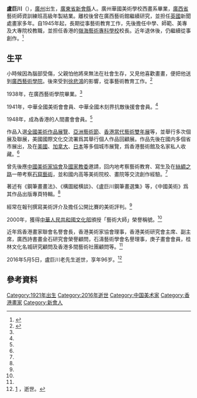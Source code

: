 {{citecheck|time=2013-12-18T05:03:21+00:00}}
{{onesource|time=2013-12-18T05:03:21+00:00}}
'''盧巨川'''（{{bd|1921年||2016年|5月5日}}），[[廣州|廣州]]出生，[[廣東省|廣東省]][[新會縣|新會縣]]人。廣州華國美術學校西畫系畢業，[[廣西省|廣西省]]藝術師資訓練班高級年製結業。離校後曾在廣西藝術館繼續研究，並担任[[英國|英國]]新聞處畫家多年。自1945年起，長期從事藝術教育工作，先後擔任中學、師範、美專及大專院校教職，並担任香港的[[嶺海藝術專科學校|嶺海藝術專科學校]]校長。近年退休後，仍繼續從事創作。<ref name="ZSbeike">{{Cite web |url=http://www.zsbeike.com/index.php?m=content&c=renwu&a=show_qw&id=8198239 |title=知识贝壳 ZSbeike > 盧巨川 |access-date=2013-12-17 |archive-date=2016-07-01 |archive-url=https://web.archive.org/web/20160701142739/http://www.zsbeike.com/index.php?m=content&c=renwu&a=show_qw&id=8198239 |dead-url=no }}</ref>

== 生平 ==

小時候因為腦部受傷，父親怕他將來無法在社會生存，又見他喜歡畫畫，便把他送到[[廣西藝術學院|廣西藝術學院]]。後來受到[[徐悲鴻|徐悲鴻]]的影響，從事藝術教育工作。<ref name="笑談">{{Cite web |url=http://www.me.icac.hk/new/pri/2007/report/pdf/43_49.pdf |title=《盧巨川笑談藝術與人生》 |access-date=2013-12-17 |archive-date=2018-09-08 |archive-url=https://web.archive.org/web/20180908163332/http://www.me.icac.hk/new/pri/2007/report/pdf/43_49.pdf |dead-url=no }}</ref>

1938年，在廣西藝術學院畢業。<ref name="笑談" />

1941年，中華全國美術會會員、中華全國木刻界抗敵後援會會員。<ref name="ZSbeike" />

1948年，成為香港的人間畫會會員。<ref name="ZSbeike" />

作品入選[[全國美術作品展覽|全國美術作品展覽]]、[[亞洲藝術節|亞洲藝術節]]、[[香港當代藝術雙年展|香港當代藝術雙年展]]等，並舉行多次個展及聯展，美國國際文化交流署爲其舉行個人作品回顧展。作品先後在國内多個省市展出，及在[[美國|美國]]、[[加拿大|加拿大]]、[[日本|日本]]等多個城市展覽，爲香港藝術館及名家私人收藏。<ref name="ZSbeike" />

曾先後應[[中國美術家協會|中國美術家協會]]及[[國家教委|國家教委]]邀請，回内地考察藝術教育、寫生及在[[絲綢之路|絲綢之路]]一帶考察[[石窟藝術|石窟藝術]]，並和國内高等美術院校、畫院等交流創作經驗。<ref name="ZSbeike" />

著述有《鋼筆畫畫法》、《構圖縱横談》、《盧巨川鋼筆畫選集》等，《中國美術》爲其作品出版專頁特輯。<ref name="ZSbeike" />

經常在報刊撰寫美術評介及擔任公開比賽的美術評判。<ref name="ZSbeike" />

2000年，獲得[[中華人民共和國文化部|中華人民共和國文化部]]頒授「藝術大師」榮譽稱號。<ref name="笑談" />

近年爲香港畫家聯會名譽會長，香港美術家協會理事，香港美術研究會主席、副主席，廣西詩書畫金石研究會榮譽顧問，石濤藝術學會名譽理事，庚子畫會會員，桂林文化名城研究顧問及香港多間藝術社團顧問等。<ref name="ZSbeike" />

2016年5月5日，盧巨川老先生逝世，享年96岁。<ref>[http://gmdwith.us/?p=6675] {{Wayback|url=http://gmdwith.us/?p=6675 |date=20160604222646 }}，逝世。</ref>

== 參考資料 ==
{{Reflist}}
{{DEFAULTSORT:L卢}}
[[Category:1921年出生|Category:1921年出生]]
[[Category:2016年逝世|Category:2016年逝世]]
[[Category:中国美术家|Category:中国美术家]]
[[Category:香港畫家|Category:香港畫家]]
[[Category:新會人|Category:新會人]]